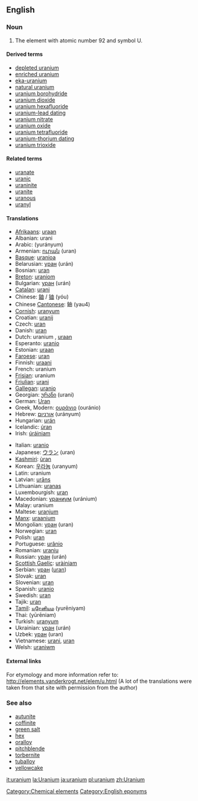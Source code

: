 ==English==
{{elements|U|protactinium|Pa|neptunium|Np}}
=== Noun ===
{{en-noun-unc}}
{{wikipedia}}

#The element with atomic number 92 and symbol U.

====Derived terms====
*[[depleted uranium]]
*[[enriched uranium]]
*[[eka-uranium]]
*[[natural uranium]]
*[[uranium borohydride]]
*[[uranium dioxide]]
*[[uranium hexafluoride]]
*[[uranium-lead dating]]
*[[uranium nitrate]]
*[[uranium oxide]]
*[[uranium tetrafluoride]]
*[[uranium-thorium dating]]
*[[uranium trioxide]]

====Related terms====
*[[uranate]]
*[[uranic]]
*[[uraninite]]
*[[uranite]]
*[[uranous]]
*[[uranyl]]

==== Translations ====
{{top}}
*[[Afrikaans]]: [[uraan]]
*Albanian: urani
*Arabic: {{ARchar|[[يورانيوم]]}} (yurányum) {{m}}
*Armenian: [[ուրան]] (uran)
*[[Basque]]: [[uranioa]]
*Belarusian: [[уран]] (urán) {{m}}
*Bosnian: [[uran]]
*[[Breton]]: [[uraniom]]
*Bulgarian: [[уран]] (urán) {{m}}
*[[Catalan]]: [[urani]]
*Chinese: [[鈾]] / [[铀]] (yóu)
*Chinese [[Cantonese]]: 鈾 (yau4)
*[[Cornish]]: [[uranyum]]
*Croatian: [[uranij]]
*Czech: [[uran]]
*Danish: [[uran]]
*Dutch: uranium {{n}}, [[uraan]] {{n}}
*Esperanto: [[uranio#Esperanto|uranio]]
*Estonian: [[uraan]]
*[[Faroese]]: [[uran]]
*Finnish: [[uraani]]
*French: uranium {{m}}
*[[Frisian]]: uranium
*[[Friulian]]: [[urani]]
*[[Gallegan]]: [[uranio#Gallegan|uranio]]
*Georgian: [[ურანი]] (urani)
*German: [[Uran]] {{n}}
*Greek, Modern: [[ουράνιο]] (ouránio) {{n}}
*Hebrew: [[אורניום]] (urányum)
*Hungarian: [[urán]]
*Icelandic: [[úran]]
*Irish: [[úráiniam]]
{{mid}}
*Italian: [[uranio#Italian|uranio]] {{m}}
*Japanese: [[ウラン]] (uran)
*[[Kashmiri]]: [[ùran]]
*Korean: [[우라늄]] (uranyum)
*Latin: uranium
*Latvian: [[urāns]]
*Lithuanian: [[uranas]]
*Luxembourgish: [[uran]]
*Macedonian: [[ураниум]] (uránium) {{m}}
*Malay: uranium
*Maltese: [[uranjum]]
*[[Manx]]: [[uraanium]]
*Mongolian: [[уран]] (uran)
*Norwegian: [[uran]]
*Polish: [[uran]] {{m}}
*Portuguese: [[urânio]] {{m}}
*Romanian: [[uraniu]] {{n}}
*Russian: [[уран#Russian|уран]] (urán) {{m}}
*[[Scottish Gaelic]]: [[uràiniam]]
*Serbian: [[уран]] ([[uran]]) {{m}}
*Slovak: [[uran]]
*Slovenian: [[uran]]
*Spanish: [[uranio]] {{m}}
*Swedish: [[uran]]
*Tajik: [[uran]]
*[[Tamil]]: [[யுரேனியம]] (yurēniyam)
*Thai: {{THchar|[[ยูเรเนียม]]}} (yūrēniam)
*Turkish: [[uranyum]]
*Ukrainian: [[уран]] (urán) {{m}}
*Uzbek: [[уран]] (uran)
*Vietnamese: [[urani]], [[uran]]
*Welsh: [[uraniwm]]
{{bottom}}

====External links====
For etymology and more information refer to:
http://elements.vanderkrogt.net/elem/u.html
(A lot of the translations were taken from that site with permission from the author)

===See also===
*[[autunite]]
*[[coffinite]]
*[[green salt]]
*[[hex]]
*[[oralloy]]
*[[pitchblende]]
*[[torbernite]]
*[[tuballoy]]
*[[yellowcake]]

[[Category:Chemical elements]]
[[Category:English eponyms]]

[[it:uranium]]
[[la:Uranium]]
[[ja:uranium]]
[[pl:uranium]]
[[zh:Uranium]]